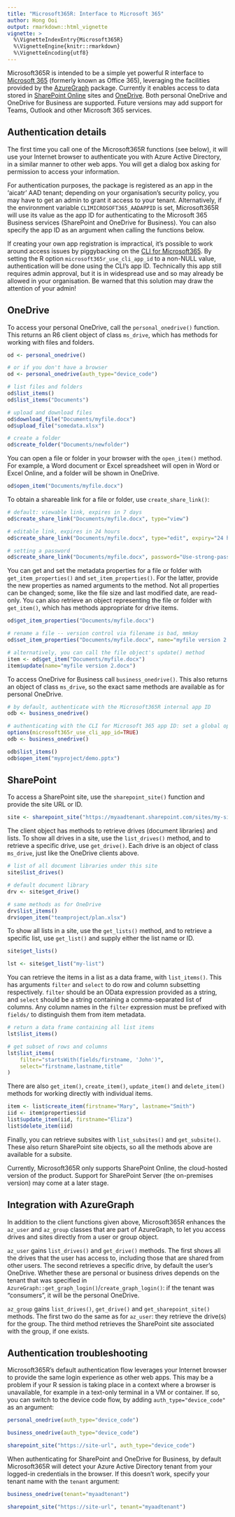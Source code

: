 ```yaml
---
title: "Microsoft365R: Interface to Microsoft 365"
author: Hong Ooi
output: rmarkdown::html_vignette
vignette: >
  %\VignetteIndexEntry{Microsoft365R}
  %\VignetteEngine{knitr::rmarkdown}
  %\VignetteEncoding{utf8}
---
```


Microsoft365R is intended to be a simple yet powerful R interface to [Microsoft 365](https://www.microsoft.com/en-us/microsoft-365) (formerly known as Office 365), leveraging the facilities provided by the [AzureGraph](https://cran.r-project.org/package=AzureGraph) package. Currently it enables access to data stored in [SharePoint Online](https://www.microsoft.com/en-au/microsoft-365/sharepoint/collaboration) sites and [OneDrive](https://www.microsoft.com/en-au/microsoft-365/onedrive/online-cloud-storage). Both personal OneDrive and OneDrive for Business are supported. Future versions may add support for Teams, Outlook and other Microsoft 365 services.

## Authentication details

The first time you call one of the Microsoft365R functions (see below), it will use your Internet browser to authenticate you with Azure Active Directory, in a similar manner to other web apps. You will get a dialog box asking for permission to access your information.

For authentication purposes, the package is registered as an app in the 'aicatr' AAD tenant; depending on your organisation's security policy, you may have to get an admin to grant it access to your tenant. Alternatively, if the environment variable `CLIMICROSOFT365_AADAPPID` is set, Microsoft365R will use its value as the app ID for authenticating to the Microsoft 365 Business services (SharePoint and OneDrive for Business). You can also specify the app ID as an argument when calling the functions below.

If creating your own app registration is impractical, it's possible to work around access issues by piggybacking on the [CLI for Microsoft365](https://pnp.github.io/cli-microsoft365/). By setting the R option `microsoft365r_use_cli_app_id` to a non-NULL value, authentication will be done using the CLI's app ID. Technically this app still requires admin approval, but it is in widespread use and so may already be allowed in your organisation. Be warned that this solution may draw the attention of your admin!

## OneDrive

To access your personal OneDrive, call the `personal_onedrive()` function. This returns an R6 client object of class `ms_drive`, which has methods for working with files and folders.

```r
od <- personal_onedrive()

# or if you don't have a browser
od <- personal_onedrive(auth_type="device_code")

# list files and folders
od$list_items()
od$list_items("Documents")

# upload and download files
od$download_file("Documents/myfile.docx")
od$upload_file("somedata.xlsx")

# create a folder
od$create_folder("Documents/newfolder")
```

You can open a file or folder in your browser with the `open_item()` method. For example, a Word document or Excel spreadsheet will open in Word or Excel Online, and a folder will be shown in OneDrive.

```r
od$open_item("Documents/myfile.docx")
```

To obtain a shareable link for a file or folder, use `create_share_link()`:

```r
# default: viewable link, expires in 7 days
od$create_share_link("Documents/myfile.docx", type="view")

# editable link, expires in 24 hours
od$create_share_link("Documents/myfile.docx", type="edit", expiry="24 hours")

# setting a password
od$create_share_link("Documents/myfile.docx", password="Use-strong-passwords!")
```

You can get and set the metadata properties for a file or folder with `get_item_properties()` and `set_item_properties()`. For the latter, provide the new properties as named arguments to the method. Not all properties can be changed; some, like the file size and last modified date, are read-only. You can also retrieve an object representing the file or folder with `get_item()`, which has methods appropriate for drive items.

```r
od$get_item_properties("Documents/myfile.docx")

# rename a file -- version control via filename is bad, mmkay
od$set_item_properties("Documents/myfile.docx", name="myfile version 2.docx")

# alternatively, you can call the file object's update() method
item <- od$get_item("Documents/myfile.docx")
item$update(name="myfile version 2.docx")
```

To access OneDrive for Business call `business_onedrive()`. This also returns an object of class `ms_drive`, so the exact same methods are available as for personal OneDrive.

```r
# by default, authenticate with the Microsoft365R internal app ID
odb <- business_onedrive()

# authenticating with the CLI for Microsoft 365 app ID: set a global option
options(microsoft365r_use_cli_app_id=TRUE)
odb <- business_onedrive()

odb$list_items()
odb$open_item("myproject/demo.pptx")
```

## SharePoint

To access a SharePoint site, use the `sharepoint_site()` function and provide the site URL or ID.

```r
site <- sharepoint_site("https://myaadtenant.sharepoint.com/sites/my-site-name")
```

The client object has methods to retrieve drives (document libraries) and lists. To show all drives in a site, use the `list_drives()` method, and to retrieve a specific drive, use `get_drive()`. Each drive is an object of class `ms_drive`, just like the OneDrive clients above.

```r
# list of all document libraries under this site
site$list_drives()

# default document library
drv <- site$get_drive()

# same methods as for OneDrive
drv$list_items()
drv$open_item("teamproject/plan.xlsx")
```

To show all lists in a site, use the `get_lists()` method, and to retrieve a specific list, use `get_list()` and supply either the list name or ID.

```r
site$get_lists()

lst <- site$get_list("my-list")
```

You can retrieve the items in a list as a data frame, with `list_items()`. This has arguments `filter` and `select` to do row and column subsetting respectively. `filter` should be an OData expression provided as a string, and `select` should be a string containing a comma-separated list of columns. Any column names in the `filter` expression must be prefixed with `fields/` to distinguish them from item metadata.

```r
# return a data frame containing all list items
lst$list_items()

# get subset of rows and columns
lst$list_items(
    filter="startsWith(fields/firstname, 'John')",
    select="firstname,lastname,title"
)
```

There are also `get_item()`, `create_item()`, `update_item()` and `delete_item()` methods for working directly with individual items.

```r
item <- list$create_item(firstname="Mary", lastname="Smith")
iid <- item$properties$id
list$update_item(iid, firstname="Eliza")
list$delete_item(iid)
```

Finally, you can retrieve subsites with `list_subsites()` and `get_subsite()`. These also return SharePoint site objects, so all the methods above are available for a subsite.

Currently, Microsoft365R only supports SharePoint Online, the cloud-hosted version of the product. Support for SharePoint Server (the on-premises version) may come at a later stage.

## Integration with AzureGraph

In addition to the client functions given above, Microsoft365R enhances the `az_user` and `az_group` classes that are part of AzureGraph, to let you access drives and sites directly from a user or group object.

`az_user` gains `list_drives()` and `get_drive()` methods. The first shows all the drives that the user has access to, including those that are shared from other users. The second retrieves a specific drive, by default the user's OneDrive. Whether these are personal or business drives depends on the tenant that was specified in `AzureGraph::get_graph_login()`/`create_graph_login()`: if the tenant was "consumers", it will be the personal OneDrive.

`az_group` gains `list_drives()`, `get_drive()` and `get_sharepoint_site()` methods. The first two do the same as for `az_user`: they retrieve the drive(s) for the group. The third method retrieves the SharePoint site associated with the group, if one exists.

## Authentication troubleshooting

Microsoft365R's default authentication flow leverages your Internet browser to provide the same login experience as other web apps. This may be a problem if your R session is taking place in a context where a browser is unavailable, for example in a text-only terminal in a VM or container. If so, you can switch to the device code flow, by adding `auth_type="device_code"` as an argument:

```r
personal_onedrive(auth_type="device_code")

business_onedrive(auth_type="device_code")

sharepoint_site("https://site-url", auth_type="device_code")
```

When authenticating for SharePoint and OneDrive for Business, by default Microsoft365R will detect your Azure Active Directory tenant from your logged-in credentials in the browser. If this doesn't work, specify your tenant name with the `tenant` argument:

```r
business_onedrive(tenant="myaadtenant")

sharepoint_site("https://site-url", tenant="myaadtenant")
```

